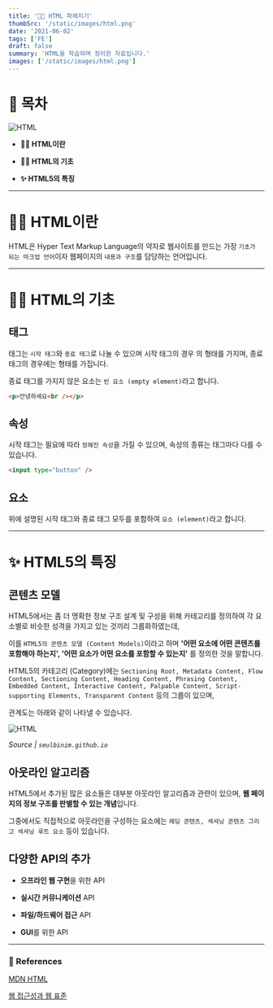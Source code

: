 ```yaml
---
title: '👷🏻 HTML 파헤치기'
thumbSrc: '/static/images/html.png'
date: '2021-06-02'
tags: ['FE']
draft: false
summary: 'HTML을 학습하며 정리한 자료입니다.'
images: ['/static/images/html.png']
---
```


# 📌 목차

![HTML](/static/images/html.png)

- **💁🏻 HTML이란**

- **👷🏻 HTML의 기초**

- **✨ HTML5의 특징**

---

# 💁🏻 HTML이란

HTML은 Hyper Text Markup Language의 약자로 웹사이트를 만드는 가장 `기초가 되는 마크업 언어`이자 웹페이지의 `내용과 구조`를 담당하는 언어입니다.

---

# 👷🏻 HTML의 기초

## 태그

태그는 `시작 태그`와 `종료 태그`로 나눌 수 있으며 시작 태그의 경우 <tag>의 형태를 가지며, 종료 태그의 경우에는 </tag> 형태를 가집니다.

종료 태그를 가지지 않은 요소는 `빈 요소 (empty element)`라고 합니다.

```html
<p>안녕하세요<br /></p>
```

## 속성

시작 태그는 필요에 따라 `정해진 속성`을 가질 수 있으며, 속성의 종류는 태그마다 다를 수 있습니다.

```html
<input type="button" />
```

## 요소

위에 설명된 시작 태그와 종료 태그 모두를 포함하여 `요소 (element)`라고 합니다.

---

# ✨ HTML5의 특징

## 콘텐츠 모델

HTML5에서는 좀 더 명확한 정보 구조 설계 및 구성을 위해 카테고리를 정의하여 각 요소별로 비슷한 성격을 가지고 있는 것끼리 그룹화하였는데,

이를 `HTML5의 콘텐츠 모델 (Content Models)`이라고 하며 **'어떤 요소에 어떤 콘텐츠를 포함해야 하는지', '어떤 요소가 어떤 요소를 포함할 수 있는지'** 를 정의한 것을 말합니다.

HTML5의 카테고리 (Category)에는 `Sectioning Root, Metadata Content, Flow Content, Sectioning Content, Heading Content, Phrasing Content, Embedded Content, Interactive Content, Palpable Content, Script-supporting Elements, Transparent Content` 등의 그룹이 있으며,

관계도는 아래와 같이 나타낼 수 있습니다.

![HTML](/static/images/html1.png)

_Source | `seulbinim.github.io`_

## 아웃라인 알고리즘

HTML5에서 추가된 많은 요소들은 대부분 아웃라인 알고리즘과 관련이 있으며, **웹 페이지의 정보 구조를 판별할 수 있는 개념**입니다.

그중에서도 직접적으로 아웃라인을 구성하는 요소에는 `헤딩 콘텐츠, 섹셔닝 콘텐츠 그리고 섹셔닝 루트 요소` 등이 있습니다.

## 다양한 API의 추가

- **오프라인 웹 구현**을 위한 API

- **실시간 커뮤니케이션** API

- **파일/하드웨어 접근** API

- **GUI**를 위한 API

---

### 🔗 References

[MDN HTML](https://developer.mozilla.org/ko/docs/Web/HTML)

[웹 접근성과 웹 표준](https://seulbinim.github.io/WSA/html-basic.html#html-%EB%A7%88%ED%81%AC%EC%97%85%EC%9D%98-%EA%B8%B0%EC%B4%88)

